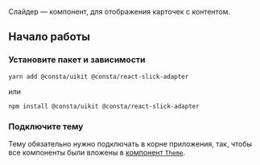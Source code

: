 Слайдер — компонент, для отображения карточек с контентом.

## Начало работы

### Установите пакет и зависимости

`yarn add @consta/uikit @consta/react-slick-adapter`

или

`npm install @consta/uikit @consta/react-slick-adapter`

### Подключите тему

Тему обязательно нужно подключать в корне приложения, так, чтобы все компоненты были вложены в [компонент `Theme`](##LIBS.LIB.STAND/lib:uikit/stand:components-theme-stable).
